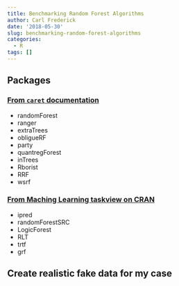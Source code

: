 ```yaml
---
title: Benchmarking Random Forest Algorithms
author: Carl Frederick
date: '2018-05-30'
slug: benchmarking-random-forest-algorithms
categories:
  - R
tags: []
---
```


## Packages

### [From `caret` documentation](http://topepo.github.io/caret/available-models.html)

  - randomForest
  - ranger
  - extraTrees
  - obligueRF
  - party
  - quantregForest
  - inTrees
  - Rborist
  - RRF
  - wsrf
  
### [From Maching Learning taskview on CRAN](https://cran.r-project.org/view=MachineLearning)

  - ipred
  - randomForestSRC
  - LogicForest
  - RLT
  - trtf
  - grf
  
## Create realistic fake data for my case